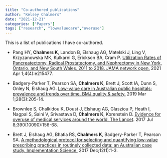 ```yaml
---
title: "Co-authored publications"
author: "Kelsey Chalmers"
date: "2021-12-21"
categories: ["Papers"]
tags: ["research", "lowvaluecare","overuse"]
---
```


This is a list of publications I have co-authored. 

- Pang HY, **Chalmers K**, Landon B, Elshaug AG, Matelski J, Ling V, Krzyzanowska MK, Kulkarni G, Erickson BA, Cram P. [Utilization Rates of Pancreatectomy, Radical Prostatectomy, and Nephrectomy in New York, Ontario, and New South Wales, 2011 to 2018. JAMA network open.](https://jamanetwork.com/journals/jamanetworkopen/article-abstract/2778846) 2021 Apr 1;4(4):e215477.

- Badgery-Parker T, Pearson SA, **Chalmers K**, Brett J, Scott IA, Dunn S, Onley N, Elshaug AG. [Low-value care in Australian public hospitals: prevalence and trends over time. BMJ quality & safety.](https://qualitysafety.bmj.com/content/28/3/205.abstract) 2019 Mar 1;28(3):205-14.

- Brownlee S, Chalkidou K, Doust J, Elshaug AG, Glasziou P, Heath I, Nagpal S, Saini V, Srivastava D, **Chalmers K**, Korenstein D. [Evidence for overuse of medical services around the world. The Lancet](https://www.ncbi.nlm.nih.gov/pmc/articles/PMC5708862/). 2017 Jul 8;390(10090):156-68.

- Brett J, Elshaug AG, Bhatia RS, **Chalmers K**, Badgery-Parker T, Pearson SA. [A methodological protocol for selecting and quantifying low-value prescribing practices in routinely collected data: an Australian case study. Implementation Science.](https://www.ncbi.nlm.nih.gov/pmc/articles/PMC5415810/) 2017 Dec;12(1):1-3.



